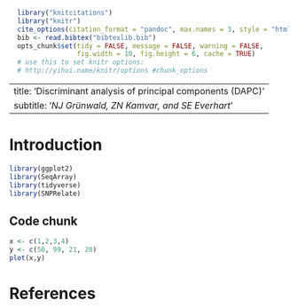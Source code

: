 ```r
  library("knitcitations")
  library("knitr")
  cite_options(citation_format = "pandoc", max.names = 3, style = "html", hyperlink = "to.doc")
  bib <- read.bibtex("bibtexlib.bib")
  opts_chunk$set(tidy = FALSE, message = FALSE, warning = FALSE,
                 fig.width = 10, fig.height = 6, cache = TRUE)
  # use this to set knitr options:
  # http://yihui.name/knitr/options #chunk_options
```
---
title: 'Discriminant analysis of principal components (DAPC)'
subtitle: '*NJ Gr&uuml;nwald, ZN Kamvar, and SE Everhart*'
---

# Introduction
```r
library(ggplot2)
library(SeqArray)
library(tidyverse)
library(SNPRelate)
```

## Code chunk 
```r
x <- c(1,2,3,4)
y <- c(50, 99, 21, 20)
plot(x,y)
```


# References

